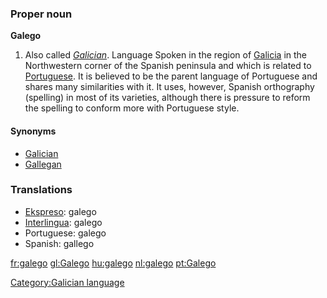 ===Proper noun===
'''Galego'''

#Also called ''[[Galician]]''. Language Spoken in the region of [[Galicia]] in the Northwestern corner of the Spanish peninsula and which is related to [[Portuguese]]. It is believed to be the parent language of Portuguese and shares many similarities with it. It uses, however, Spanish orthography (spelling) in most of its varieties, although there is pressure to reform the spelling to conform more with Portuguese style. 

====Synonyms====
*[[Galician]]
*[[Gallegan]]

===Translations===
*[[Ekspreso]]: galego
*[[Interlingua]]: galego
*Portuguese: galego
*Spanish: gallego

[[fr:galego]]
[[gl:Galego]]
[[hu:galego]]
[[nl:galego]]
[[pt:Galego]]
[[Category:Galician language]]